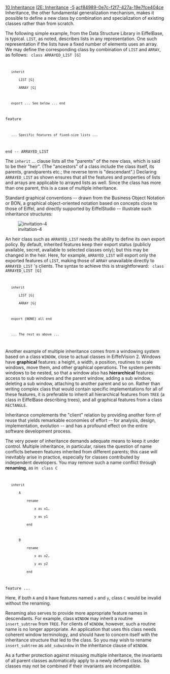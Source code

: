 [[Property:title|10 Inheritance]]
[[Property:link_title|I2E: Inheritance]]
[[Property:weight|-5]]
[[Property:uuid|acf84989-0e7c-f2f7-427a-19e7fce404ce]]
Inheritance, the other fundamental generalization mechanism, makes it possible to define a new class by combination and specialization of existing classes rather than from scratch. 

The following simple example, from the Data Structure Library in EiffelBase, is typical. <code> LIST </code>, as noted, describes lists in any representation. One such representation if the lists have a fixed number of elements uses an array. We may define the corresponding class by combination of <code> LIST </code> and <code> ARRAY </code>, as follows: 
<code>
class ARRAYED_LIST [G]
    inherit
        LIST [G]
        ARRAY [G]

    export ... See below ... end

feature
    ... Specific features of fixed-size lists ...

end -- ARRAYED_LIST
</code>

The <code> inherit </code> ... clause lists all the "parents" of the new class, which is said to be their "heir". (The "ancestors" of a class include the class itself, its parents, grandparents etc.; the reverse term is "descendant".) Declaring <code> ARRAYED_LIST </code> as shown ensures that all the features and properties of lists and arrays are applicable to arrayed lists as well. Since the class has more than one parent, this is a case of multiple inheritance. 

Standard graphical conventions -- drawn from the Business Object Notation or BON, a graphical object-oriented notation based on concepts close to those of Eiffel, and directly supported by EiffelStudio -- illustrate such inheritance structures:


[[Image:invitation-4]]  


An heir class such as <code> ARRAYED_LIST </code> needs the ability to define its own export policy. By default, inherited features keep their export status (publicly available, secret, available to selected classes only); but this may be changed in the heir. Here, for example, <code> ARRAYED_LIST </code> will export only the exported features of <code> LIST </code>, making those of <code> ARRAY </code> unavailable directly to <code> ARRAYED_LIST </code> 's clients. The syntax to achieve this is straightforward: 
<code>
class ARRAYED_LIST [G]
    inherit
        LIST [G]
        ARRAY [G]

    export {NONE} all end

    ... The rest as above ...
</code>

Another example of multiple inheritance comes from a windowing system based on a class <code> WINDOW </code>, close to actual classes in EiffelVision 2. Windows have '''graphical''' features: a height, a width, a position, routines to scale windows, move them, and other graphical operations. The system permits windows to be nested, so that a window also has '''hierarchical''' features: access to sub windows and the parent window, adding a sub window, deleting a sub window, attaching to another parent and so on. Rather than writing complex class that would contain specific implementations for all of these features, it is preferable to inherit all hierarchical features from <code> TREE </code> (a class in EiffelBase describing trees), and all graphical features from a class <code> RECTANGLE </code>. 

Inheritance complements the "client" relation by providing another form of reuse that yields remarkable economies of effort -- for analysis, design, implementation, evolution -- and has a profound effect on the entire software development process. 

The very power of inheritance demands adequate means to keep it under control. Multiple inheritance, in particular, raises the question of name conflicts between features inherited from different parents; this case will inevitably arise in practice, especially for classes contributed by independent developers. You may remove such a name conflict through '''renaming''', as in 
<code>
class C
    inherit
        A
            rename
                x as x1,
                y as y1
            end

        B
            rename
                x as x2,
                y as y2
            end

feature ...
</code>

Here, if both <code> A </code> and <code> B </code> have features named <code> x </code> and <code> y </code>, class <code> C </code> would be invalid without the renaming. 

Renaming also serves to provide more appropriate feature names in descendants. For example, class <code> WINDOW </code> may inherit a routine <code> insert_subtree </code> from <code> TREE </code>. For clients of <code> WINDOW </code>, however, such a routine name is no longer appropriate. An application that uses this class needs coherent window terminology, and should have to concern itself with the inheritance structure that led to the class. So you may wish to rename <code> insert_subtree </code> as <code> add_subwindow </code> in the inheritance clause of <code> WINDOW </code>. 

As a further protection against misusing multiple inheritance, the invariants of all parent classes automatically apply to a newly defined class. So classes may not be combined if their invariants are incompatible. 




